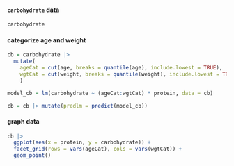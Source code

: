 

::::: {.panel-tabset}

#### `carbohydrate` data
```r
carbohydrate
```

#### categorize age and weight
```r
cb = carbohydrate |> 
  mutate(
    ageCat = cut(age, breaks = quantile(age), include.lowest = TRUE),
    wgtCat = cut(weight, breaks = quantile(weight), include.lowest = TRUE)
    )

model_cb = lm(carbohydrate ~ (ageCat:wgtCat) * protein, data = cb)

cb = cb |> mutate(predlm = predict(model_cb)) 
```

#### graph data

```r
cb |> 
  ggplot(aes(x = protein, y = carbohydrate)) +
  facet_grid(rows = vars(ageCat), cols = vars(wgtCat)) +
  geom_point()
  
```


:::::
